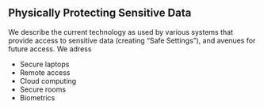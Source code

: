 ## Physically Protecting Sensitive Data

We describe the current technology as used by various systems that provide access to sensitive data (creating "Safe Settings"), and avenues for future access. We adress

- Secure laptops
- Remote access
- Cloud computing
- Secure rooms
- Biometrics
